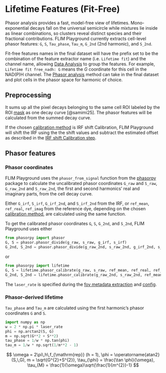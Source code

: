 # Lifetime Features (Fit-Free)

Phasor analysis provides a fast, model-free view of lifetimes. Mono-exponential decays fall on the universal semicircle while mixtures lie inside as linear combinations, so clusters reveal distinct species and their fractional contributions. FLIM Playground currently extracts cell-level phasor features: `G`, `S`, `Tau_phase`, `Tau_m`, `G_2nd` (2nd harmonic), and `S_2nd`. 

Fit-free features names in the final dataset will have the prefix set to be the combination of the feature extractor name (i.e. `Lifetime fit`) and the channel name, allowing [Data Analysis](data_analysis.qmd) to group the features. For example, `Lifetime fit free_nadh: G` means the $G$ coordinate for this cell in the NAD(P)H channel. The [Phasor analysis](phasor_analysis.qmd) method can take in the final dataset and plot cells in the phasor space for harmonic of choice.  

## Preprocessing

It sums up all the pixel decays belonging to the same cell ROI labeled by the ROI [mask](data_extraction.qmd#mask) as one decay curve [@samimi25]. The phasor features will be calculated from the summed decay curve. 

If the chosen [calibration method](data_extraction_config.qmd#calibration-method) is IRF shift Calibration, FLIM Playground will shift the IRF using the the shift values and subtract the estimated offset as described in the [IRF shift Calibration step](numerical_feature_extraction.qmd#irf-shift). 

## Phasor features

### Phasor coordinates

FLIM Playground uses the `phasor_from_signal` function from the [phasorpy](https://www.phasorpy.org/) package to calculate the uncalibrated phasor coordinates `G_raw` and `S_raw`, `G_raw_2nd` and `S_raw_2nd`, the first and second harmonics' real and imaginary parts, from the cell decay curve.

Either `G_irf`, `S_irf`, `G_irf_2nd`, and `S_irf_2nd` from the IRF, or `ref_mean`, `ref_real`, `ref_imag` from the reference dye, depending on the chosen [calibration method](data_extraction_config.qmd#calibration-method), are calculated using the same function.  

To get the calibrated phasor coordinates `G`, `S`, `G_2nd`, and `S_2nd`, FLIM Playground uses either
```python
from phasorpy import phasor
G, S = phasor.phasor_divide(g_raw, s_raw, g_irf, s_irf)
G_2nd, S_2nd = phasor.phasor_divide(g_raw_2nd, s_raw_2nd, g_irf_2nd, s_irf_2nd)
```
or 
```python
from phasorpy import lifetime
G, S = lifetime.phasor_calibrate(g_raw, s_raw, ref_mean, ref_real, ref_imag, frequency=laser_rate, lifetime=reference_dye_lifetime)
G_2nd, S_2nd = lifetime.phasor_calibrate(g_raw_2nd, s_raw_2nd, ref_mean, ref_real, ref_imag, frequency=laser_rate, lifetime=reference_dye_lifetime, harmonic=2)
```

The `laser_rate` is specified during the [fov metadata extraction](fov_metadata.qmd#laser-frequency) and [config](data_extraction_config.qmd#laser-frequency). 

### Phasor-derived lifetime

`Tau_phase` and `Tau_m` are calculated using the first harmonic's phasor coordinates `G` and `S`. 

```python
import numpy as np
w = 2 * np.pi * laser_rate
phi = np.arctan2(S, G) 
m = np.sqrt(G**2 + S**2)
tau_phase = 1/w * np.tan(phi)
tau_m = 1/w * np.sqrt(1/m**2 - 1)
```

$$
\omega = 2\pi\,h\,f_{\mathrm{rep}} (h = 1), \phi = \operatorname{atan2}(S,\,G), m = \sqrt{G^{2}+S^{2}}, \tau_{\phi} = \frac{\tan \phi}{\omega}, \tau_{M} = \frac{1}{\omega}\sqrt{\frac{1}{m^{2}}-1}
$$